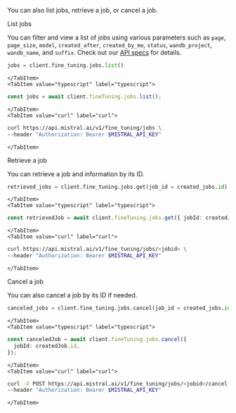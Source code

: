 
You can also list jobs, retrieve a job, or cancel a job.

<SectionTab as="h3" variant="secondary" sectionId="list-jobs">List jobs</SectionTab>

You can filter and view a list of jobs using various parameters such as `page`, `page_size`, `model`, `created_after`, `created_by_me`, `status`, `wandb_project`, `wandb_name`, and `suffix`. Check out our [API specs](https://docs.mistral.ai/api/#tag/fine-tuning) for details.

<Tabs groupId="code">
    <TabItem value="python" label="python" default>

```python
jobs = client.fine_tuning.jobs.list()
```

    </TabItem>
    <TabItem value="typescript" label="typescript">

```typescript
const jobs = await client.fineTuning.jobs.list();
```

    </TabItem>
    <TabItem value="curl" label="curl">

```bash
curl https://api.mistral.ai/v1/fine_tuning/jobs \
--header "Authorization: Bearer $MISTRAL_API_KEY"
```

    </TabItem>
</Tabs>

<SectionTab as="h3" variant="secondary" sectionId="retrieve-job">Retrieve a job</SectionTab>

You can retrieve a job and information by its ID.

<Tabs groupId="code">
    <TabItem value="python" label="python" default>

```python
retrieved_jobs = client.fine_tuning.jobs.get(job_id = created_jobs.id)
```

    </TabItem>
    <TabItem value="typescript" label="typescript">

```typescript
const retrievedJob = await client.fineTuning.jobs.get({ jobId: createdJob.id });
```

    </TabItem>
    <TabItem value="curl" label="curl">

```bash
curl https://api.mistral.ai/v1/fine_tuning/jobs/<jobid> \
--header "Authorization: Bearer $MISTRAL_API_KEY"
```

    </TabItem>
</Tabs>

<SectionTab as="h3" variant="secondary" sectionId="cancel-job">Cancel a job</SectionTab>

You can also cancel a job by its ID if needed.

<Tabs groupId="code">
    <TabItem value="python" label="python" default>

```python
canceled_jobs = client.fine_tuning.jobs.cancel(job_id = created_jobs.id)
```

    </TabItem>
    <TabItem value="typescript" label="typescript">

```typescript
const canceledJob = await client.fineTuning.jobs.cancel({
  jobId: createdJob.id,
});
```

    </TabItem>
    <TabItem value="curl" label="curl">

```bash
curl -X POST https://api.mistral.ai/v1/fine_tuning/jobs/<jobid>/cancel \
--header "Authorization: Bearer $MISTRAL_API_KEY"
```

    </TabItem>
</Tabs>